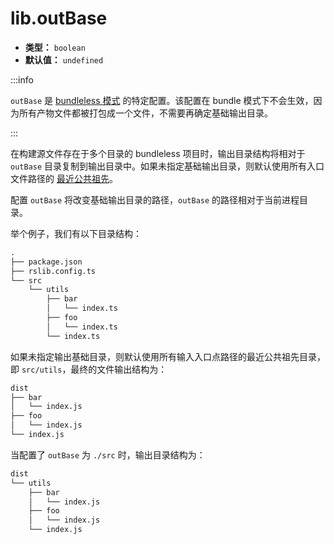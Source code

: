 # lib.outBase

- **类型：** `boolean`
- **默认值：** `undefined`

:::info

`outBase` 是 [bundleless 模式](/guide/basic/output-structure#bundle--bundleless) 的特定配置。该配置在 bundle 模式下不会生效，因为所有产物文件都被打包成一个文件，不需要再确定基础输出目录。

:::

在构建源文件存在于多个目录的 bundleless 项目时，输出目录结构将相对于 `outBase` 目录复制到输出目录中。如果未指定基础输出目录，则默认使用所有入口文件路径的 [最近公共祖先](<https://zh.wikipedia.org/wiki/%E6%9C%80%E8%BF%91%E5%85%AC%E5%85%B1%E7%A5%96%E5%85%88_(%E5%9B%BE%E8%AE%BA)>)。

配置 `outBase` 将改变基础输出目录的路径，`outBase` 的路径相对于当前进程目录。

举个例子，我们有以下目录结构：

```txt
.
├── package.json
├── rslib.config.ts
└── src
    └── utils
        ├── bar
        │   └── index.ts
        ├── foo
        │   └── index.ts
        └── index.ts
```

如果未指定输出基础目录，则默认使用所有输入入口点路径的最近公共祖先目录，即 `src/utils`，最终的文件输出结构为：

```txt
dist
├── bar
│   └── index.js
├── foo
│   └── index.js
└── index.js
```

当配置了 `outBase` 为 `./src` 时，输出目录结构为：

```txt
dist
└── utils
    ├── bar
    │   └── index.js
    ├── foo
    │   └── index.js
    └── index.js
```
